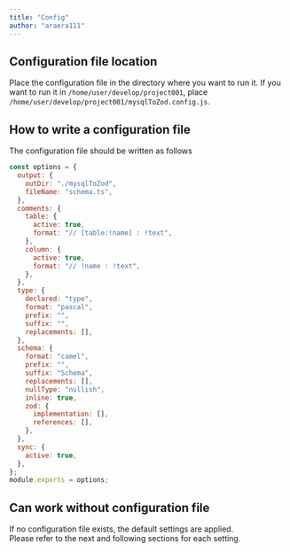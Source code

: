 ```yaml
---
title: "Config"
author: "araera111"
---
```


## Configuration file location

Place the configuration file in the directory where you want to run it.
If you want to run it in `/home/user/develop/project001`, place `/home/user/develop/project001/mysqlToZod.config.js`.

## How to write a configuration file

The configuration file should be written as follows

```js
const options = {
  output: {
    outDir: "./mysqlToZod",
    fileName: "schema.ts",
  },
  comments: {
    table: {
      active: true,
      format: "// [table:!name] : !text",
    },
    column: {
      active: true,
      format: "// !name : !text",
    },
  },
  type: {
    declared: "type",
    format: "pascal",
    prefix: "",
    suffix: "",
    replacements: [],
  },
  schema: {
    format: "camel",
    prefix: "",
    suffix: "Schema",
    replacements: [],
    nullType: "nullish",
    inline: true,
    zod: {
      implementation: [],
      references: [],
    },
  },
  sync: {
    active: true,
  },
};
module.exports = options;
```

## Can work without configuration file

If no configuration file exists, the default settings are applied.  
Please refer to the next and following sections for each setting.
